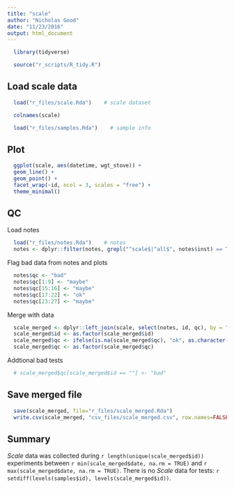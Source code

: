 ```yaml
---
title: "scale"
author: "Nicholas Good"
date: "11/23/2016"
output: html_document
---
```


```r
  library(tidyverse)
```

```r
  source("r_scripts/R_tidy.R")
```

## Load scale data

```r
  load("r_files/scale.Rda")    # scale dataset
```

```r
  colnames(scale)
```

```r
  load("r_files/samples.Rda")    # sample info
```

## Plot

```r
  ggplot(scale, aes(datetime, wgt_stove)) +
  geom_line() +
  geom_point() +
  facet_wrap(~id, ncol = 3, scales = "free") +
  theme_minimal()
```

## QC

Load notes

```r
  load("r_files/notes.Rda")    # notes
  notes <- dplyr::filter(notes, grepl("^scale$|^all$", notes$inst) == TRUE)
```

Flag bad data from notes and plots

```r
  notes$qc <- "bad"
  notes$qc[1:9] <- "maybe"
  notes$qc[15:16] <- "maybe"
  notes$qc[17:22] <- "ok"
  notes$qc[23:27] <- "maybe"
```

Merge with data

```r
  scale_merged <- dplyr::left_join(scale, select(notes, id, qc), by = "id")
  scale_merged$id <- as.factor(scale_merged$id)
  scale_merged$qc <- ifelse(is.na(scale_merged$qc), "ok", as.character(scale_merged$qc))
  scale_merged$qc <- as.factor(scale_merged$qc)
```

Addtional bad tests

```r
  # scale_merged$qc[scale_merged$id == ""] <- "bad"
```

## Save merged file

```r
  save(scale_merged, file="r_files/scale_merged.Rda")
  write.csv(scale_merged, "csv_files/scale_merged.csv", row.names=FALSE)
```

## Summary

$Scale$ data was collected during `r length(unique(scale_merged$id))` experiments between `r min(scale_merged$date, na.rm = TRUE)` and `r max(scale_merged$date, na.rm = TRUE)`. There is no $Scale$ data for tests: `r setdiff(levels(samples$id), levels(scale_merged$id))`.